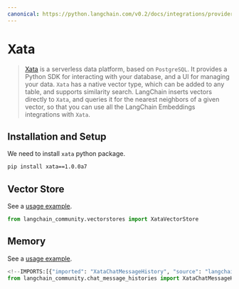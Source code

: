 ```yaml
---
canonical: https://python.langchain.com/v0.2/docs/integrations/providers/xata/
---
```


# Xata

> [Xata](https://xata.io) is a serverless data platform, based on `PostgreSQL`.
It provides a Python SDK for interacting with your database, and a UI
for managing your data.
`Xata` has a native vector type, which can be added to any table, and
supports similarity search. LangChain inserts vectors directly to `Xata`,
and queries it for the nearest neighbors of a given vector, so that you can
use all the LangChain Embeddings integrations with `Xata`.

## Installation and Setup

We need to install `xata` python package.

```bash
pip install xata==1.0.0a7 
```

## Vector Store

See a [usage example](/docs/integrations/vectorstores/xata).

```python
from langchain_community.vectorstores import XataVectorStore
```

## Memory

See a [usage example](/docs/integrations/memory/xata_chat_message_history).

```python
<!--IMPORTS:[{"imported": "XataChatMessageHistory", "source": "langchain_community.chat_message_histories", "docs": "https://api.python.langchain.com/en/latest/chat_message_histories/langchain_community.chat_message_histories.xata.XataChatMessageHistory.html", "title": "Xata"}]-->
from langchain_community.chat_message_histories import XataChatMessageHistory
```